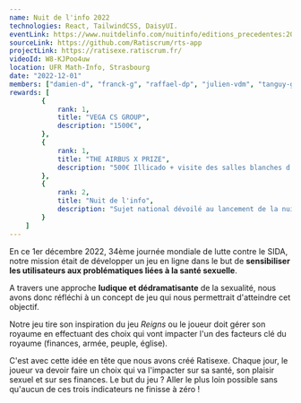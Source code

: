 ```yaml
---
name: Nuit de l'info 2022
technologies: React, TailwindCSS, DaisyUI.
eventLink: https://www.nuitdelinfo.com/nuitinfo/editions_precedentes:2022
sourceLink: https://github.com/Ratiscrum/rts-app
projectLink: https://ratisexe.ratiscrum.fr/
videoId: W8-KJPoo4uw
location: UFR Math-Info, Strasbourg
date: "2022-12-01"
members: ["damien-d", "franck-g", "raffael-dp", "julien-vdm", "tanguy-g", "antoine-t", "rodrigue-h", "sofiane-m"]
rewards: [
        {
            rank: 1,
            title: "VEGA CS GROUP",
            description: "1500€",
        },
        {
            rank: 1,
            title: "THE AIRBUS X PRIZE",
            description: "500€ Illicado + visite des salles blanches d'intégration satellite à Toulouse",
        },
        {
            rank: 2,
            title: "Nuit de l'info",
            description: "Sujet national dévoilé au lancement de la nuit",
        }
    ]
---
```


En ce 1er décembre 2022, 34ème journée mondiale de lutte contre le SIDA, notre mission était de développer un jeu en ligne dans le but de **sensibiliser les utilisateurs aux problématiques liées à la santé sexuelle**.

A travers une approche **ludique et dédramatisante** de la sexualité, nous avons donc réfléchi à un concept de jeu qui nous permettrait d'atteindre cet objectif.

Notre jeu tire son inspiration du jeu _Reigns_ ou le joueur doit gérer son royaume en effectuant des choix qui vont impacter l'un des facteurs clé du royaume (finances, armée, peuple, église).

C'est avec cette idée en tête que nous avons créé Ratisexe. Chaque jour, le joueur va devoir faire un choix qui va l'impacter sur sa santé, son plaisir sexuel et sur ses finances. Le but du jeu ? Aller le plus loin possible sans qu'aucun de ces trois indicateurs ne finisse à zéro !
